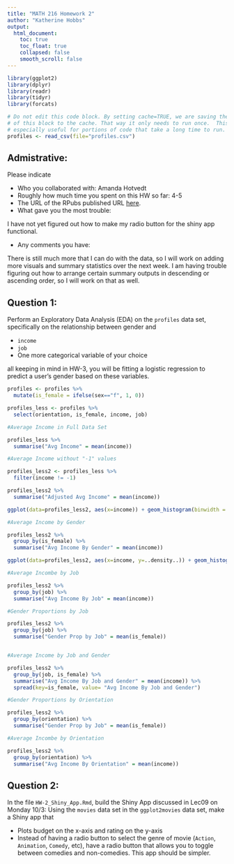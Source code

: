 ```yaml
---
title: "MATH 216 Homework 2"
author: "Katherine Hobbs"
output:
  html_document:
    toc: true
    toc_float: true
    collapsed: false
    smooth_scroll: false
---
```


```r
library(ggplot2)
library(dplyr)
library(readr) 
library(tidyr)
library(forcats)
```


```r
# Do not edit this code block. By setting cache=TRUE, we are saving the output 
# of this block to the cache. That way it only needs to run once.  This is
# especially useful for portions of code that take a long time to run.
profiles <- read_csv(file="profiles.csv")
```



## Admistrative:

Please indicate

* Who you collaborated with: Amanda Hotvedt
* Roughly how much time you spent on this HW so far: 4-5
* The URL of the RPubs published URL [here](https://www.nhl.com/).
* What gave you the most trouble: 

I have not yet figured out how to make my radio button for the shiny app functional. 

* Any comments you have:

There is still much more that I can do with the data, so I will work on adding more visuals and summary statistics over the next week. I am having trouble figuring out how to arrange certain summary outputs in descending or ascending order, so I will work on that as well.


## Question 1:

Perform an Exploratory Data Analysis (EDA) on the `profiles` data set,
specifically on the relationship between gender and

* `income`
* `job`
* One more categorical variable of your choice

all keeping in mind in HW-3, you will be fitting a logistic regression to
predict a user's gender based on these variables.

```r

profiles <- profiles %>%
  mutate(is_female = ifelse(sex=="f", 1, 0))

profiles_less <- profiles %>% 
  select(orientation, is_female, income, job)

#Average Income in Full Data Set

profiles_less %>% 
  summarise("Avg Income" = mean(income))

#Average Income without "-1" values

profiles_less2 <- profiles_less %>% 
  filter(income != -1) 

profiles_less2 %>% 
  summarise("Adjusted Avg Income" = mean(income))

ggplot(data=profiles_less2, aes(x=income)) + geom_histogram(binwidth = 10000)

#Average Income by Gender

profiles_less2 %>% 
  group_by(is_female) %>% 
  summarise("Avg Income By Gender" = mean(income))

ggplot(data=profiles_less2, aes(x=income, y=..density..)) + geom_histogram(binwidth = 20000) + facet_wrap(~is_female)

#Average Incombe by Job

profiles_less2 %>% 
  group_by(job) %>% 
  summarise("Avg Income By Job" = mean(income)) 

#Gender Proportions by Job

profiles_less2 %>% 
  group_by(job) %>% 
  summarise("Gender Prop by Job" = mean(is_female))


#Average Income by Job and Gender

profiles_less2 %>% 
  group_by(job, is_female) %>% 
  summarise("Avg Income By Job and Gender" = mean(income)) %>% 
  spread(key=is_female, value= "Avg Income By Job and Gender")

#Gender Proportions by Orientation

profiles_less2 %>% 
  group_by(orientation) %>% 
  summarise("Gender Prop by Job" = mean(is_female))

#Average Incombe by Orientation

profiles_less2 %>% 
  group_by(orientation) %>% 
  summarise("Avg Income By Orientation" = mean(income)) 

```



## Question 2:

In the file `HW-2_Shiny_App.Rmd`, build the Shiny App discussed in Lec09 on
Monday 10/3: Using the `movies` data set in the `ggplot2movies` data set, make a
Shiny app that

* Plots budget on the x-axis and rating on the y-axis
* Instead of having a radio button to select the genre of movie (`Action`,
`Animation`, `Comedy`, etc), have a radio button that allows you to toggle
between comedies and non-comedies. This app should be simpler.

